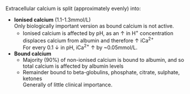 Extracellular calcium is split (approximately evenly) into:

* **Ionised calcium** (1.1-1.3mmol/L)\
Only biologically important version as bound calcium is not active.
	* Ionised calcium is affected by pH, as  an ↑ in H^+^ concentration displaces calcium from albumin and therefore ↑ iCa^2+^\
	For every 0.1 ↓ in pH, iCa^2+^ ↑ by ~0.05mmol/L.
* **Bound calcium**
	* Majority (90%) of non-ionised calcium is bound to albumin, and so total calcium is affected by albumin levels
	* Remainder bound to beta-globulins, phosphate, citrate, sulphate, ketones\
	Generally of little clinical importance.